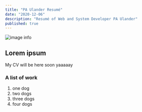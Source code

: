 ```yaml
---
title: "PA Ulander Resumé"
date: "2020-12-06"
description: "Resumé of Web and System Developer PA Ulander"
published: true
---
```


![image info](./image.jpeg)

## Lorem ipsum

My CV will be here soon yaaaaay 

### A list of work
1.  one dog
2.  two dogs
3.  three dogs
4.  four dogs
